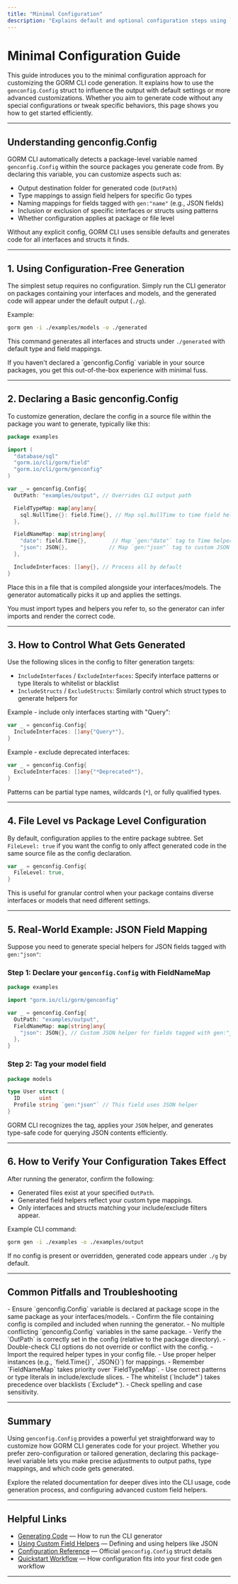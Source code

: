 ```yaml
---
title: "Minimal Configuration"
description: "Explains default and optional configuration steps using `genconfig.Config` for customized code generation, demonstrating both configuration-free and advanced setups."
---
```


# Minimal Configuration Guide

This guide introduces you to the minimal configuration approach for customizing the GORM CLI code generation. It explains how to use the `genconfig.Config` struct to influence the output with default settings or more advanced customizations. Whether you aim to generate code without any special configurations or tweak specific behaviors, this page shows you how to get started efficiently.

---

## Understanding genconfig.Config

GORM CLI automatically detects a package-level variable named `genconfig.Config` within the source packages you generate code from. By declaring this variable, you can customize aspects such as:

- Output destination folder for generated code (`OutPath`)
- Type mappings to assign field helpers for specific Go types
- Naming mappings for fields tagged with `gen:"name"` (e.g., JSON fields)
- Inclusion or exclusion of specific interfaces or structs using patterns
- Whether configuration applies at package or file level

Without any explicit config, GORM CLI uses sensible defaults and generates code for all interfaces and structs it finds.

---

## 1. Using Configuration-Free Generation

The simplest setup requires no configuration. Simply run the CLI generator on packages containing your interfaces and models, and the generated code will appear under the default output (`./g`).

Example:

```bash
gorm gen -i ./examples/models -o ./generated
```

This command generates all interfaces and structs under `./generated` with default type and field mappings.

<Tip>
If you haven't declared a `genconfig.Config` variable in your source packages, you get this out-of-the-box experience with minimal fuss.
</Tip>

---

## 2. Declaring a Basic genconfig.Config

To customize generation, declare the config in a source file within the package you want to generate, typically like this:

```go
package examples

import (
  "database/sql"
  "gorm.io/cli/gorm/field"
  "gorm.io/cli/gorm/genconfig"
)

var _ = genconfig.Config{
  OutPath: "examples/output", // Overrides CLI output path

  FieldTypeMap: map[any]any{
    sql.NullTime{}: field.Time{}, // Map sql.NullTime to time field helper
  },

  FieldNameMap: map[string]any{
    "date": field.Time{},        // Map `gen:"date"` tag to Time helper
    "json": JSON{},             // Map `gen:"json"` tag to custom JSON helper
  },

  IncludeInterfaces: []any{}, // Process all by default
}
```

Place this in a file that is compiled alongside your interfaces/models. The generator automatically picks it up and applies the settings.

<Note>
You must import types and helpers you refer to, so the generator can infer imports and render the correct code.
</Note>

---

## 3. How to Control What Gets Generated

Use the following slices in the config to filter generation targets:

- `IncludeInterfaces` / `ExcludeInterfaces`: Specify interface patterns or type literals to whitelist or blacklist
- `IncludeStructs` / `ExcludeStructs`: Similarly control which struct types to generate helpers for

Example - include only interfaces starting with "Query":

```go
var _ = genconfig.Config{
  IncludeInterfaces: []any{"Query*"},
}
```

Example - exclude deprecated interfaces:

```go
var _ = genconfig.Config{
  ExcludeInterfaces: []any{"*Deprecated*"},
}
```

Patterns can be partial type names, wildcards (`*`), or fully qualified types.

---

## 4. File Level vs Package Level Configuration

By default, configuration applies to the entire package subtree. Set `FileLevel: true` if you want the config to only affect generated code in the same source file as the config declaration.

```go
var _ = genconfig.Config{
  FileLevel: true,
}
```

This is useful for granular control when your package contains diverse interfaces or models that need different settings.

---

## 5. Real-World Example: JSON Field Mapping

Suppose you need to generate special helpers for JSON fields tagged with `gen:"json"`:

### Step 1: Declare your `genconfig.Config` with FieldNameMap

```go
package examples

import "gorm.io/cli/gorm/genconfig"

var _ = genconfig.Config{
  OutPath: "examples/output",
  FieldNameMap: map[string]any{
    "json": JSON{}, // Custom JSON helper for fields tagged with gen:"json"
  },
}
```

### Step 2: Tag your model field

```go
package models

type User struct {
  ID      uint
  Profile string `gen:"json"` // This field uses JSON helper
}
```

GORM CLI recognizes the tag, applies your `JSON` helper, and generates type-safe code for querying JSON contents efficiently.

---

## 6. How to Verify Your Configuration Takes Effect

After running the generator, confirm the following:

- Generated files exist at your specified `OutPath`.
- Generated field helpers reflect your custom type mappings.
- Only interfaces and structs matching your include/exclude filters appear.

Example CLI command:

```bash
gorm gen -i ./examples -o ./examples/output
```

If no config is present or overridden, generated code appears under `./g` by default.

---

## Common Pitfalls and Troubleshooting

<AccordionGroup title="Troubleshooting genconfig.Config Configuration">
<Accordion title="Config Not Loaded or Applied">
- Ensure `genconfig.Config` variable is declared at package scope in the same package as your interfaces/models.
- Confirm the file containing config is compiled and included when running the generator.
- No multiple conflicting `genconfig.Config` variables in the same package.
</Accordion>
<Accordion title="Output Directory Not Changing">
- Verify the `OutPath` is correctly set in the config (relative to the package directory).
- Double-check CLI options do not override or conflict with the config.
</Accordion>
<Accordion title="Type or Field Mapping Not Working">
- Import the required helper types in your config file.
- Use proper helper instances (e.g., `field.Time{}`, `JSON{}`) for mappings.
- Remember `FieldNameMap` takes priority over `FieldTypeMap`.
</Accordion>
<Accordion title="Filtering Does Not Include/Exclude Expected Types">
- Use correct patterns or type literals in include/exclude slices.
- The whitelist (`Include*`) takes precedence over blacklists (`Exclude*`).
- Check spelling and case sensitivity.
</Accordion>
</AccordionGroup>

---

## Summary

Using `genconfig.Config` provides a powerful yet straightforward way to customize how GORM CLI generates code for your project. Whether you prefer zero-configuration or tailored generation, declaring this package-level variable lets you make precise adjustments to output paths, type mappings, and which code gets generated.

Explore the related documentation for deeper dives into the CLI usage, code generation process, and configuring advanced custom field helpers.

---

## Helpful Links

- [Generating Code](https://docs.gorm.io/cli/getting_started/first_code_generation/generating_code) — How to run the CLI generator
- [Using Custom Field Helpers](https://docs.gorm.io/cli/guides/advanced-patterns-customization/custom-field-helpers) — Defining and using helpers like JSON
- [Configuration Reference](https://github.com/go-gorm/cli/blob/main/genconfig/config.go) — Official `genconfig.Config` struct details
- [Quickstart Workflow](https://docs.gorm.io/cli/overview/architecture-and-concepts/quickstart-workflow) — How configuration fits into your first code gen workflow

---